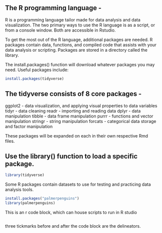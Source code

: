 ## The R programming language - 

R is a programming language tailor made for data analysis and data visualization. 
The two primary ways to use the R language is as a script, or from a console window. Both are accessible in Rstudio.

To get the most out of the R language, additional packages are needed. R packages contain data, functions, and compiled code that assists with your data analysis or scripting. Packages are stored in a directory called the library.

The install.packages() function will download whatever packages you may need. Useful packages include: 

```r
install.packages(tidyverse)
```

## The tidyverse consists of 8 core packages - 

ggplot2 -   data visualization, and applying visual properties to data variables
tidyr   -   data cleaning
readr   -   importing and reading data
dplyr   -   data manipulation
tibble  -   data frame manipulation
purrr   -   functions and vector manipulation
stringr -   string manipulation
forcats -   categorical data storage and factor manipulation

These packages will be expanded on each in their own respective Rmd files. 

## Use the library() function to load a specific package.

```r
library(tidyverse)
```


Some R packages contain datasets to use for testing and practicing data analysis tools. 

```r
install.packages("palmerpenguins")
library(palmerpenguins)

```



This is an r code block, which can house scripts to run in R studio
```r

```
three tickmarks before and after the code block are the delineators. 